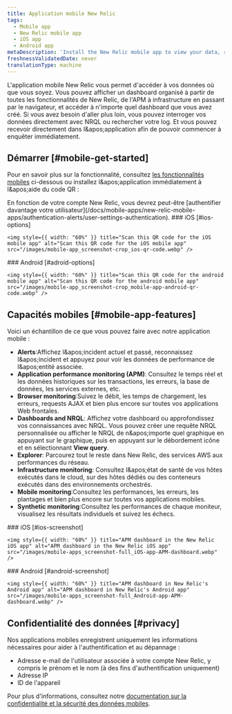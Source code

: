 ```yaml
---
title: Application mobile New Relic
tags:
  - Mobile app
  - New Relic mobile app
  - iOS app
  - Android app
metaDescription: 'Install the New Relic mobile app to view your data, run queries, and receive and create alerts.'
freshnessValidatedDate: never
translationType: machine
---
```


L&apos;application mobile New Relic vous permet d&apos;accéder à vos données où que vous soyez. Vous pouvez afficher un dashboard organisé à partir de toutes les fonctionnalités de New Relic, de l&apos;APM à infrastructure en passant par le navigateur, et accéder à n&apos;importe quel dashboard que vous avez créé. Si vous avez besoin d&apos;aller plus loin, vous pouvez interroger vos données directement avec NRQL ou rechercher votre log. Et vous pouvez recevoir <InlinePopover type="alerts" />directement dans l&amp;apos;application afin de pouvoir commencer à enquêter immédiatement.

## Démarrer [#mobile-get-started]

Pour en savoir plus sur la fonctionnalité, consultez [les fonctionnalités mobiles](#mobile-app-features) ci-dessous ou installez l&amp;apos;application immédiatement à l&amp;apos;aide du code QR :

<Callout variant="tip">
  En fonction de votre compte New Relic, vous devrez peut-être [authentifier davantage votre utilisateur](/docs/mobile-apps/new-relic-mobile-apps/authentication-alerts/user-settings-authentication).
</Callout>

<SideBySide>
  <Side>
    ### iOS [#ios-options]

    <img style={{ width: "60%" }} title="Scan this QR code for the iOS mobile app" alt="Scan this QR code for the iOS mobile app" src="/images/mobile-app_screenshot-crop_ios-qr-code.webp" />
  </Side>

  <Side>
    ### Android [#adroid-options]

    <img style={{ width: "60%" }} title="Scan this QR code for the android mobile app" alt="Scan this QR code for the android mobile app" src="/images/mobile-app_screenshot-crop_mobile-app-android-qr-code.webp" />
  </Side>
</SideBySide>

## Capacités mobiles [#mobile-app-features]

Voici un échantillon de ce que vous pouvez faire avec notre application mobile :

* <DNT>**Alerts**</DNT>:Affichez l&amp;apos;incident actuel et passé, reconnaissez l&amp;apos;incident et appuyez pour voir les données de performance de l&amp;apos;entité associée.
* <DNT>**Application performance monitoring (APM)**</DNT>: Consultez le temps réel et les données historiques sur les transactions, les erreurs, la base de données, les services externes, etc.
* <DNT>**Browser monitoring**</DNT>:Suivez le débit, les temps de chargement, les erreurs, requests AJAX et bien plus encore sur toutes vos applications Web frontales.
* <DNT>**Dashboards and NRQL**</DNT>: Affichez votre dashboard ou approfondissez vos connaissances avec NRQL. Vous pouvez créer une requête NRQL personnalisée ou afficher le NRQL de n&amp;apos;importe quel graphique en appuyant sur le graphique, puis en appuyant sur le débordement <Icon name="fe-more-horizontal" /> icône et en sélectionnant <DNT>**View query**</DNT>.
* <DNT>**Explorer**</DNT>: Parcourez tout le reste dans New Relic, des services AWS aux performances du réseau.
* <DNT>**Infrastructure monitoring**</DNT>: Consultez l&amp;apos;état de santé de vos hôtes exécutés dans le cloud, sur des hôtes dédiés ou des conteneurs exécutés dans des environnements orchestrés.
* <DNT>**Mobile monitoring**</DNT>:Consultez les performances, les erreurs, les plantages et bien plus encore sur toutes vos applications mobiles.
* <DNT>**Synthetic monitoring**</DNT>:Consultez les performances de chaque moniteur, visualisez les résultats individuels et suivez les échecs.

<SideBySide>
  <Side>
    ### iOS [#ios-screenshot]

    <img style={{ width: "60%" }} title="APM dashboard in the New Relic iOS app" alt="APM dashboard in the New Relic iOS app" src="/images/mobile-apps_screenshot-full_iOS-app-APM-dashboard.webp" />
  </Side>

  <Side>
    ### Android [#android-screenshot]

    <img style={{ width: "60%" }} title="APM dashboard in New Relic's Android app" alt="APM dashboard in New Relic's Android app" src="/images/mobile-apps_screenshot-full_Android-app-APM-dashboard.webp" />
  </Side>
</SideBySide>

## Confidentialité des données [#privacy]

Nos applications mobiles enregistrent uniquement les informations nécessaires pour aider à l&apos;authentification et au dépannage :

* Adresse e-mail de l&apos;utilisateur associée à votre compte New Relic, y compris le prénom et le nom (à des fins d&apos;authentification uniquement)
* Adresse IP
* ID de l&apos;appareil

Pour plus d&apos;informations, consultez notre [documentation sur la confidentialité et la sécurité des données mobiles](/docs/mobile-monitoring/new-relic-mobile/get-started/security-mobile-apps).